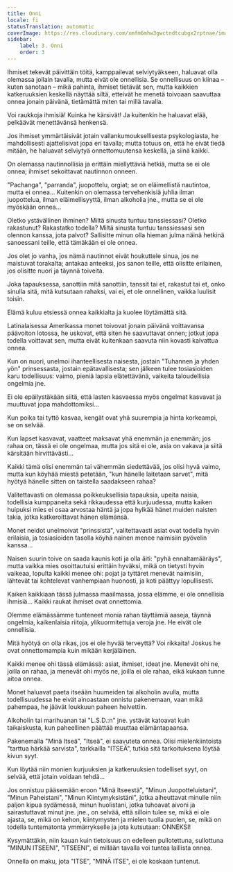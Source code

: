 ```yaml
---
title: Onni
locale: fi
statusTranslation: automatic
coverImage: https://res.cloudinary.com/xmfm6mhw3gwctndtcubgx2rptnae/image/upload/v1741354419/small_cover_la_gran_rebelion_28716e29d2.webp
sidebar:
    label: 3. Onni
    order: 3
---
```

Ihmiset tekevät päivittäin töitä, kamppailevat selviytyäkseen, haluavat olla olemassa jollain tavalla, mutta eivät ole onnellisia. Se onnellisuus on kiinaa – kuten sanotaan – mikä pahinta, ihmiset tietävät sen, mutta kaikkien katkeruuksien keskellä näyttää siltä, etteivät he menetä toivoaan saavuttaa onnea jonain päivänä, tietämättä miten tai millä tavalla.

Voi raukkoja ihmisiä! Kuinka he kärsivät! Ja kuitenkin he haluavat elää, pelkäävät menettävänsä henkensä.

Jos ihmiset ymmärtäisivät jotain vallankumouksellisesta psykologiasta, he mahdollisesti ajattelisivat jopa eri tavalla; mutta totuus on, että he eivät tiedä mitään, he haluavat selviytyä onnettomuutensa keskellä, ja siinä kaikki.

On olemassa nautinnollisia ja erittäin miellyttäviä hetkiä, mutta se ei ole onnea; ihmiset sekoittavat nautinnon onneen.

"Pachanga", "parranda", juopottelu, orgiat; se on eläimellistä nautintoa, mutta ei onnea... Kuitenkin on olemassa tervehenkisiä juhlia ilman juopottelua, ilman eläimellisyyttä, ilman alkoholia jne., mutta se ei ole myöskään onnea...

Oletko ystävällinen ihminen? Miltä sinusta tuntuu tanssiessasi? Oletko rakastunut? Rakastatko todella? Miltä sinusta tuntuu tanssiessasi sen olennon kanssa, jota palvot? Sallisitte minun olla hieman julma näinä hetkinä sanoessani teille, että tämäkään ei ole onnea.

Jos olet jo vanha, jos nämä nautinnot eivät houkuttele sinua, jos ne maistuvat torakalta; antakaa anteeksi, jos sanon teille, että olisitte erilainen, jos olisitte nuori ja täynnä toiveita.

Joka tapauksessa, sanottiin mitä sanottiin, tanssit tai et, rakastut tai et, onko sinulla sitä, mitä kutsutaan rahaksi, vai ei, et ole onnellinen, vaikka luulisit toisin.

Elämä kuluu etsiessä onnea kaikkialta ja kuolee löytämättä sitä.

Latinalaisessa Amerikassa monet toivovat jonain päivänä voittavansa päävoiton lotossa, he uskovat, että siten he saavuttavat onnen; jotkut jopa todella voittavat sen, mutta eivät kuitenkaan saavuta niin kovasti kaivattua onnea.

Kun on nuori, unelmoi ihanteellisesta naisesta, jostain "Tuhannen ja yhden yön" prinsessasta, jostain epätavallisesta; sen jälkeen tulee tosiasioiden karu todellisuus: vaimo, pieniä lapsia elätettävänä, vaikeita taloudellisia ongelmia jne.

Ei ole epäilystäkään siitä, että lasten kasvaessa myös ongelmat kasvavat ja muuttuvat jopa mahdottomiksi...

Kun poika tai tyttö kasvaa, kengät ovat yhä suurempia ja hinta korkeampi, se on selvää.

Kun lapset kasvavat, vaatteet maksavat yhä enemmän ja enemmän; jos rahaa on, tässä ei ole ongelmaa, mutta jos sitä ei ole, asia on vakava ja siitä kärsitään hirvittävästi...

Kaikki tämä olisi enemmän tai vähemmän siedettävää, jos olisi hyvä vaimo, mutta kun köyhää miestä petetään, "kun hänelle laitetaan sarvet", mitä hyötyä hänelle sitten on taistella saadakseen rahaa?

Valitettavasti on olemassa poikkeuksellisia tapauksia, upeita naisia, todellisia kumppaneita sekä rikkaudessa että kurjuudessa, mutta kaiken huipuksi mies ei osaa arvostaa häntä ja jopa hylkää hänet muiden naisten takia, jotka katkeroittavat hänen elämänsä.

Monet neidot unelmoivat "prinssistä", valitettavasti asiat ovat todella hyvin erilaisia, ja tosiasioiden tasolla köyhä nainen menee naimisiin pyövelin kanssa...

Naisen suurin toive on saada kaunis koti ja olla äiti: "pyhä ennaltamääräys", mutta vaikka mies osoittautuisi erittäin hyväksi, mikä on tietysti hyvin vaikeaa, lopulta kaikki menee ohi: pojat ja tyttäret menevät naimisiin, lähtevät tai kohtelevat vanhempiaan huonosti, ja koti päättyy lopullisesti.

Kaiken kaikkiaan tässä julmassa maailmassa, jossa elämme, ei ole onnellisia ihmisiä... Kaikki raukat ihmiset ovat onnettomia.

Olemme elämässämme tunteneet monia rahan täyttämiä aaseja, täynnä ongelmia, kaikenlaisia riitoja, ylikuormitettuja veroja jne. He eivät ole onnellisia.

Mitä hyötyä on olla rikas, jos ei ole hyvää terveyttä? Voi rikkaita! Joskus he ovat onnettomampia kuin mikään kerjäläinen.

Kaikki menee ohi tässä elämässä: asiat, ihmiset, ideat jne. Menevät ohi ne, joilla on rahaa, ja menevät ohi myös ne, joilla ei ole rahaa, eikä kukaan tunne aitoa onnea.

Monet haluavat paeta itseään huumeiden tai alkoholin avulla, mutta todellisuudessa he eivät ainoastaan onnistu pakenemaan, vaan mikä pahempaa, he jäävät loukkuun paheen helvettiin.

Alkoholin tai marihuanan tai "L.S.D.:n" jne. ystävät katoavat kuin taikaiskusta, kun paheellinen päättää muuttaa elämäntapaansa.

Pakenemalla "Minä Itseä", "Itseä", ei saavuteta onnea. Olisi mielenkiintoista "tarttua härkää sarvista", tarkkailla "ITSEÄ", tutkia sitä tarkoituksena löytää kivun syyt.

Kun löytää niin monien kurjuuksien ja katkeruuksien todelliset syyt, on selvää, että jotain voidaan tehdä...

Jos onnistuu pääsemään eroon "Minä Itseestä", "Minun Juopotteluistani", "Minun Paheistani", "Minun Kiintymyksistäni", jotka aiheuttavat minulle niin paljon kipua sydämessä, minun huolistani, jotka tuhoavat aivoni ja sairastuttavat minut jne. jne., on selvää, että silloin tulee se, mikä ei ole ajasta, se, mikä on kehon, kiintymysten ja mielen tuolla puolen, se, mikä on todella tuntematonta ymmärrykselle ja jota kutsutaan: ONNEKSI!

Kysymättäkin, niin kauan kuin tietoisuus on edelleen pullotettuna, sullottuna "MINUN ITSEENI", "ITSEENI", ei millään tavalla voi tuntea laillista onnea.

Onnella on maku, jota "ITSE", "MINÄ ITSE", ei ole koskaan tuntenut.

